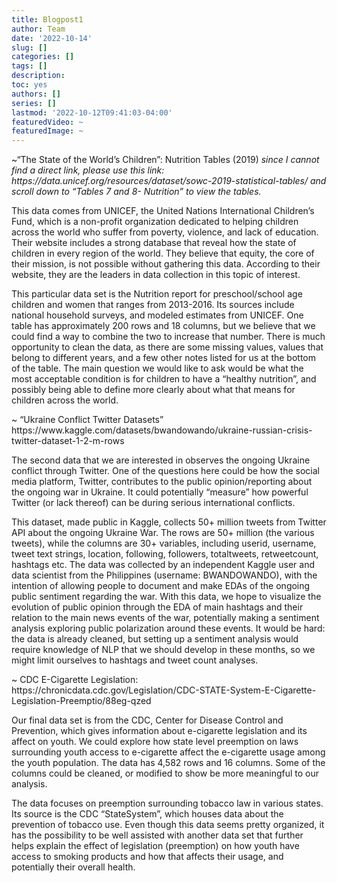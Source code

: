 ```yaml
---
title: Blogpost1
author: Team
date: '2022-10-14'
slug: []
categories: []
tags: []
description:
toc: yes
authors: []
series: []
lastmod: '2022-10-12T09:41:03-04:00'
featuredVideo: ~
featuredImage: ~
---
```


 ~“The State of the World’s Children”: Nutrition Tables (2019) *since I cannot find a direct link, please use this link: https://data.unicef.org/resources/dataset/sowc-2019-statistical-tables/
and scroll down to “Tables 7 and 8- Nutrition” to view the tables.*

This data comes from UNICEF, the United Nations International Children’s Fund, which is a non-profit organization dedicated to helping children across the world who suffer from poverty, violence, and lack of education. Their website includes a strong database that reveal how the state of children in every region of the world. They believe that equity, the core of their mission, is not possible without gathering this data. According to their website, they are the leaders in data collection in this topic of interest.  

This particular data set is the Nutrition report for preschool/school age children and women that ranges from 2013-2016. Its sources include national household surveys, and modeled estimates from UNICEF. One table has approximately 200 rows and 18 columns, but we believe that we could find a way to combine the two to increase that number. There is much opportunity to clean the data, as there are some missing values, values that belong to different years, and a few other notes listed for us at the bottom of the table. The main question we would like to ask would be what the most acceptable condition is for children to have a “healthy nutrition”, and possibly being able to define more clearly about what that means for children across the world. 


~ "Ukraine Conflict Twitter Datasets" https://www.kaggle.com/datasets/bwandowando/ukraine-russian-crisis-twitter-dataset-1-2-m-rows

The second data that we are interested in observes the ongoing Ukraine conflict through Twitter. One of the questions here could be how the social media platform, Twitter, contributes to the public opinion/reporting about the ongoing war in Ukraine. It could potentially "measure" how powerful Twitter (or lack thereof) can be during serious international conflicts. 

This dataset, made public in Kaggle, collects 50+ million tweets from Twitter API about the ongoing Ukraine War.  The rows are 50+ million (the various tweets), while the columns are 30+ variables, including userid, username, tweet text strings, location, following, followers, totaltweets, retweetcount, hashtags etc. The data was collected by an independent Kaggle user and data scientist from the Philippines (username: BWANDOWANDO), with the intention of allowing people to document and make EDAs of the ongoing public sentiment regarding the war. With this data, we hope to visualize the evolution of public opinion through the EDA of main hashtags and their relation to the main news events of the war, potentially making a sentiment analysis exploring public polarization around these events. It would be hard: the data is already cleaned, but setting up a sentiment analysis would require knowledge of NLP that we should develop in these months, so we might limit ourselves to hashtags and tweet count analyses. 


~ CDC E-Cigarette Legislation: https://chronicdata.cdc.gov/Legislation/CDC-STATE-System-E-Cigarette-Legislation-Preemptio/88eg-qzed

Our final data set is from the CDC, Center for Disease Control and Prevention, which gives information about e-cigarette legislation and its affect on youth. We could explore how state level preemption on laws surrounding youth access to e-cigarette affect the e-cigarette usage among the youth population. The data has 4,582 rows and 16 columns. Some of the columns could be cleaned, or modified to show be more meaningful to our analysis. 

The data focuses on preemption surrounding tobacco law in various states. Its source is the CDC "StateSystem", which houses data about the prevention of tobacco use. Even though this data seems pretty organized, it has the possibility to be well assisted with another data set that further helps explain the effect of legislation (preemption) on how youth have access to smoking products and how that affects their usage, and potentially their overall health. 


